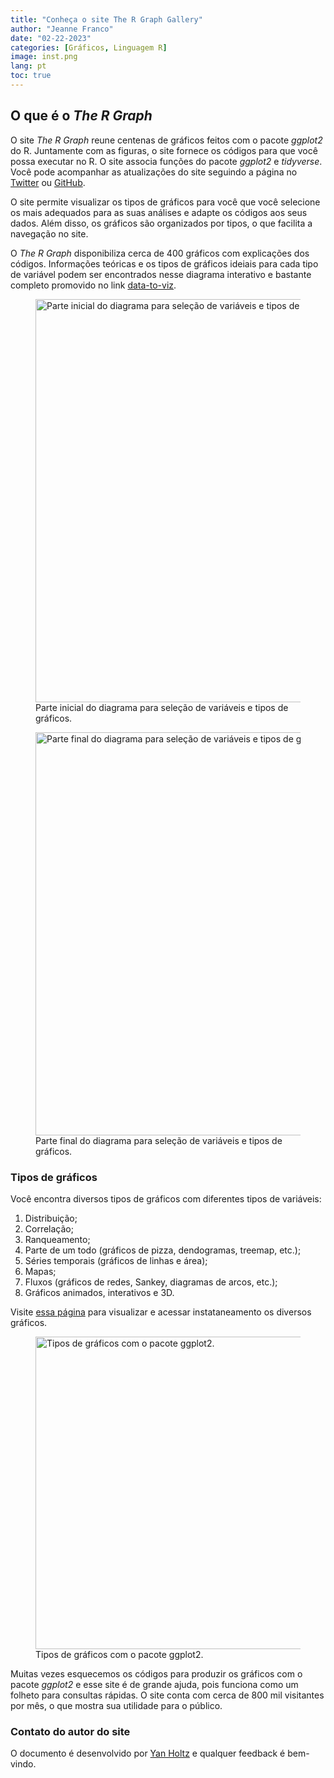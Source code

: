 ---
title: "Conheça o site The R Graph Gallery"
author: "Jeanne Franco"
date: "02-22-2023"
categories: [Gráficos, Linguagem R]
image: inst.png
lang: pt
toc: true
---

## O que é o *The R Graph*

O site *The R Graph* reune centenas de gráficos feitos com o pacote *ggplot2* do R. Juntamente com as figuras, o site fornece os códigos para que você possa executar no R. O site associa funções do pacote *ggplot2* e *tidyverse*. Você pode acompanhar as atualizações do site seguindo a página no [Twitter](https://twitter.com/R_Graph_Gallery) ou [GitHub](https://github.com/holtzy/R-graph-gallery).

O site permite visualizar os tipos de gráficos para você que você selecione os mais adequados para as suas análises e adapte os códigos aos seus dados. Além disso, os gráficos são organizados por tipos, o que facilita a navegação no site.

O *The R Graph* disponibiliza cerca de 400 gráficos com explicações dos códigos. Informações teóricas e os tipos de gráficos ideiais para cada tipo de variável podem ser encontrados nesse diagrama interativo e bastante completo promovido no link [data-to-viz](https://www.data-to-viz.com/).

![Parte inicial do diagrama para seleção de variáveis e tipos de gráficos.](data_viz.png){fig-align="center" width="645"}

![Parte final do diagrama para seleção de variáveis e tipos de gráficos.](dataviz2.png){fig-align="center" width="645"}

### Tipos de gráficos

Você encontra diversos tipos de gráficos com diferentes tipos de variáveis:

1.  Distribuição;
2.  Correlação;
3.  Ranqueamento;
4.  Parte de um todo (gráficos de pizza, dendogramas, treemap, etc.);
5.  Séries temporais (gráficos de linhas e área);
6.  Mapas;
7.  Fluxos (gráficos de redes, Sankey, diagramas de arcos, etc.);
8.  Gráficos animados, interativos e 3D.

Visite [essa página](https://r-graph-gallery.com/all-graphs.html) para visualizar e acessar instataneamento os diversos gráficos.

![Tipos de gráficos com o pacote ggplot2.](inst.png){fig-align="center" width="500"}

Muitas vezes esquecemos os códigos para produzir os gráficos com o pacote *ggplot2* e esse site é de grande ajuda, pois funciona como um folheto para consultas rápidas. O site conta com cerca de 800 mil visitantes por mês, o que mostra sua utilidade para o público.

### Contato do autor do site

O documento é desenvolvido por [Yan Holtz](https://www.yan-holtz.com/) e qualquer feedback é bem-vindo.
